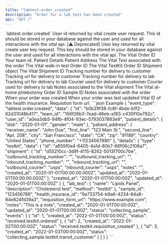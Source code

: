 ```yaml
---
title: "labtest.order.created"
description: "Order for a lab test has been created"
api: "GET /"
---
```

<ResponseField name="event_type" type="const string" required="True">
`labtest.order.created`
</ResponseField>
<ResponseField name="data" type="ClientFacingOrder">

<Expandable title="ClientFacingOrder" defaultOpen="true">
<ResponseField name="user_id" type="string" required="True">
User id returned by vital create user request. This id should be stored in your database against the user and used for all interactions with the vital api.
</ResponseField>
<ResponseField name="user_key" type="string | null" required="False">
[⚠️ Deprecated]
User key returned by vital create user key request. This key should be stored in your database against the user and used for all interactions with the vital api.
</ResponseField>
<ResponseField name="id" type="string" required="True">
The Vital Order ID
</ResponseField>
<ResponseField name="team_id" type="string" required="True">
Your team id.
</ResponseField>
<ResponseField name="patient_details" type="ClientFacingPatientDetailsCompatible">
Patient Details
<Expandable title="ClientFacingPatientDetailsCompatible" defaultOpen="true">
<ResponseField name="first_name" type="string | null" required="False">

</ResponseField>
<ResponseField name="last_name" type="string | null" required="False">

</ResponseField>
<ResponseField name="dob" type="string" required="True">

</ResponseField>
<ResponseField name="gender" type="string" required="True">

</ResponseField>
<ResponseField name="phone_number" type="string | null" required="False">

</ResponseField>
<ResponseField name="email" type="string | null" required="False">

</ResponseField>
</Expandable>
</ResponseField>
<ResponseField name="patient_address" type="PatientAddressCompatible">
Patient Address
<Expandable title="PatientAddressCompatible" defaultOpen="true">
<ResponseField name="receiver_name" type="string | null" required="False">

</ResponseField>
<ResponseField name="street" type="string" required="True">

</ResponseField>
<ResponseField name="street_number" type="string | null" required="False">

</ResponseField>
<ResponseField name="city" type="string" required="True">

</ResponseField>
<ResponseField name="state" type="string" required="True">

</ResponseField>
<ResponseField name="zip" type="string" required="True">

</ResponseField>
<ResponseField name="country" type="string" required="True">

</ResponseField>
<ResponseField name="phone_number" type="string | null" required="False">

</ResponseField>
</Expandable>
</ResponseField>
<ResponseField name="lab_test" type="ClientFacingLabTest">
The Vital Test associated with the order
<Expandable title="ClientFacingLabTest" defaultOpen="true">
<ResponseField name="id" type="string" required="True">

</ResponseField>
<ResponseField name="slug" type="string" required="True">

</ResponseField>
<ResponseField name="name" type="string" required="True">

</ResponseField>
<ResponseField name="sample_type" type="LabTestSampleType">

<Expandable title="LabTestSampleType" defaultOpen="true">
</Expandable>
</ResponseField>
<ResponseField name="method" type="LabTestMethod">

<Expandable title="LabTestMethod" defaultOpen="true">
</Expandable>
</ResponseField>
<ResponseField name="price" type="number" required="True">

</ResponseField>
<ResponseField name="is_active" type="boolean" required="True">

</ResponseField>
<ResponseField name="lab" type="LabClientFacing | null">

<Expandable title="LabClientFacing" defaultOpen="true">
<ResponseField name="slug" type="string" required="True">

</ResponseField>
<ResponseField name="name" type="string" required="True">

</ResponseField>
<ResponseField name="first_line_address" type="string" required="True">

</ResponseField>
<ResponseField name="city" type="string" required="True">

</ResponseField>
<ResponseField name="zipcode" type="string" required="True">

</ResponseField>
</Expandable>
</ResponseField>
<ResponseField name="markers" type="MarkerClientFacing[] | null" required="False">

<Expandable title="Item Schema: MarkerClientFacing" defaultOpen="true">
<ResponseField name="name" type="string" required="True">

</ResponseField>
<ResponseField name="slug" type="string" required="True">

</ResponseField>
<ResponseField name="description" type="string | null" required="False">

</ResponseField>
</Expandable>
</ResponseField>
</Expandable>
</ResponseField>
<ResponseField name="details" type="anyOf">

<Expandable title="ClientFacingWalkInOrderDetails">
<ResponseField name="type" type="string" required="True">

</ResponseField>
<ResponseField name="data" type="ClientFacingWalkInTestOrder | null">

<Expandable title="ClientFacingWalkInTestOrder" defaultOpen="true">
<ResponseField name="id" type="string" required="True">
The Vital walk-in test Order ID
</ResponseField>
<ResponseField name="created_at" type="string" required="True">

</ResponseField>
<ResponseField name="updated_at" type="string" required="True">

</ResponseField>
</Expandable>
</ResponseField>
</Expandable>
<Expandable title="ClientFacingTestKitOrderDetails">
<ResponseField name="type" type="string" required="True">

</ResponseField>
<ResponseField name="data" type="ClientFacingTestkitOrder | null">

<Expandable title="ClientFacingTestkitOrder" defaultOpen="true">
<ResponseField name="id" type="string" required="True">
The Vital TestKit Order ID
</ResponseField>
<ResponseField name="shipment" type="ClientFacingShipment | null">
Shipment object
<Expandable title="ClientFacingShipment" defaultOpen="true">
<ResponseField name="id" type="string" required="True">
The Vital Shipment ID
</ResponseField>
<ResponseField name="outbound_tracking_number" type="string | null" required="False">
Tracking number for delivery to customer
</ResponseField>
<ResponseField name="outbound_tracking_url" type="string | null" required="False">
Tracking url for delivery to customer
</ResponseField>
<ResponseField name="inbound_tracking_number" type="string | null" required="False">
Tracking number for delivery to lab
</ResponseField>
<ResponseField name="inbound_tracking_url" type="string | null" required="False">
Tracking url for delivery to lab
</ResponseField>
<ResponseField name="outbound_courier" type="string | null" required="False">
Courier used for delivery to customer
</ResponseField>
<ResponseField name="inbound_courier" type="string | null" required="False">
Courier used for delivery to lab
</ResponseField>
<ResponseField name="notes" type="string | null" required="False">
Notes associated to the Vital shipment
</ResponseField>
</Expandable>
</ResponseField>
<ResponseField name="created_at" type="string" required="True">

</ResponseField>
<ResponseField name="updated_at" type="string" required="True">

</ResponseField>
</Expandable>
</ResponseField>
</Expandable>
<Expandable title="ClientFacingAtHomePhlebotomyOrderDetails">
<ResponseField name="type" type="string" required="True">

</ResponseField>
<ResponseField name="data" type="ClientFacingAtHomePhlebotomyOrder | null">

<Expandable title="ClientFacingAtHomePhlebotomyOrder" defaultOpen="true">
<ResponseField name="id" type="string" required="True">
The Vital at-home phlebotomy Order ID
</ResponseField>
<ResponseField name="appointment_id" type="string | null" required="False">

</ResponseField>
<ResponseField name="created_at" type="string" required="True">

</ResponseField>
<ResponseField name="updated_at" type="string" required="True">

</ResponseField>
</Expandable>
</ResponseField>
</Expandable>
</ResponseField>
<ResponseField name="sample_id" type="string | null" required="False">
Sample ID
</ResponseField>
<ResponseField name="notes" type="string | null" required="False">
Notes associated with the order
</ResponseField>
<ResponseField name="created_at" type="string" required="True">
When your order was created
</ResponseField>
<ResponseField name="updated_at" type="string" required="True">
When your order was last updated
</ResponseField>
<ResponseField name="events" type="ClientFacingOrderEvent[]" required="True">

<Expandable title="Item Schema: ClientFacingOrderEvent" defaultOpen="true">
<ResponseField name="id" type="integer" required="True">

</ResponseField>
<ResponseField name="created_at" type="string" required="True">

</ResponseField>
<ResponseField name="status" type="OrderV2Status">

<Expandable title="OrderV2Status" defaultOpen="true">
</Expandable>
</ResponseField>
</Expandable>
</ResponseField>
<ResponseField name="status" type="OrderV2TopLevelStatus | null">

<Expandable title="OrderV2TopLevelStatus" defaultOpen="true">
</Expandable>
</ResponseField>
<ResponseField name="physician" type="PhysicianClientFacing | null">

<Expandable title="PhysicianClientFacing" defaultOpen="true">
<ResponseField name="first_name" type="string" required="True">

</ResponseField>
<ResponseField name="last_name" type="string" required="True">

</ResponseField>
<ResponseField name="npi" type="string" required="True">

</ResponseField>
</Expandable>
</ResponseField>
<ResponseField name="health_insurance_id" type="string | null" required="False">
Vital ID of the health insurance.
</ResponseField>
<ResponseField name="requisition_form_url" type="string | null" required="False">
Requistion form url.
</ResponseField>
</Expandable>
</ResponseField>
<ResponseExample>
```json Example
{
  "event_type": "labtest.order.created",
  "data": {
    "id": "b0b29f38-fc8f-4bde-b1f2-62d31048b417",
    "team_id": "156f26b3-7ead-46eb-a183-c430f10e792c",
    "user_id": "a0ea3db5-94fb-4f04-93ec-5793037863e9",
    "patient_details": {
      "dob": "2020-01-01",
      "gender": "male"
    },
    "patient_address": {
      "receiver_name": "John Doe",
      "first_line": "123 Main St.",
      "second_line": "Apt. 208",
      "city": "San Francisco",
      "state": "CA",
      "zip": "91189",
      "country": "United States",
      "phone_number": "+11234567890"
    },
    "details": {
      "type": "testkit",
      "data": {
        "id": "a655f0e4-6405-4a1d-80b7-66f06c2108a7",
        "shipment": {
          "id": "d55210cc-3d9f-4115-8262-5013f700c7be",
          "outbound_tracking_number": "<outbound_tracking_number>",
          "outbound_tracking_url": "<outbound_tracking_url>",
          "inbound_tracking_number": "<inbound_tracking_number>",
          "inbound_tracking_url": "<inbound_tracking_url>",
          "outbound_courier": "usps",
          "inbound_courier": "usps",
          "notes": "<notes>",
          "created_at": "2020-01-01T00:00:00.000Z",
          "updated_at": "2020-01-01T00:00:00.000Z"
        },
        "created_at": "2020-01-01T00:00:00Z",
        "updated_at": "2020-01-01T00:00:00Z"
      }
    },
    "lab_test": {
      "name": "Lipids Panel",
      "description": "Cholesterol test",
      "method": "testkit"
    },
    "sample_id": "123456789",
    "health_insurace_id": "9e733754-b9a6-4234-84a8-84e824fd39a3",
    "requisition_form_url": "https://www.example.com",
    "notes": "This is a note",
    "created_at": "2020-01-01T00:00:00Z",
    "updated_at": "2020-01-01T00:00:00Z",
    "status": "collecting_sample",
    "events": [
      {
        "id": 1,
        "created_at": "2022-01-01T00:00:00Z",
        "status": "received.testkit.ordered"
      },
      {
        "id": 2,
        "created_at": "2022-01-02T00:00:00Z",
        "status": "received.testkit.requisition_created"
      },
      {
        "id": 3,
        "created_at": "2022-01-03T00:00:00Z",
        "status": "collecting_sample.testkit.transit_customer"
      }
    ]
  }
}
```
</ResponseExample>
